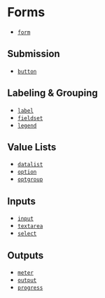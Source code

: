 
<Meta title="Elements/wip/Forms" />

# Forms

- [`form`](https://developer.mozilla.org/en-US/docs/Web/HTML/Element/form)

## Submission

- [`button`](https://developer.mozilla.org/en-US/docs/Web/HTML/Element/button)

## Labeling & Grouping

- [`label`](https://developer.mozilla.org/en-US/docs/Web/HTML/Element/label)
- [`fieldset`](https://developer.mozilla.org/en-US/docs/Web/HTML/Element/fieldset)
- [`legend`](https://developer.mozilla.org/en-US/docs/Web/HTML/Element/legend)

## Value Lists

- [`datalist`](https://developer.mozilla.org/en-US/docs/Web/HTML/Element/datalist)
- [`option`](https://developer.mozilla.org/en-US/docs/Web/HTML/Element/option)
- [`optgroup`](https://developer.mozilla.org/en-US/docs/Web/HTML/Element/optgroup)

## Inputs

- [`input`](https://developer.mozilla.org/en-US/docs/Web/HTML/Element/input)
- [`textarea`](https://developer.mozilla.org/en-US/docs/Web/HTML/Element/textarea)
- [`select`](https://developer.mozilla.org/en-US/docs/Web/HTML/Element/select)

## Outputs

- [`meter`](https://developer.mozilla.org/en-US/docs/Web/HTML/Element/meter)
- [`output`](https://developer.mozilla.org/en-US/docs/Web/HTML/Element/output)
- [`progress`](https://developer.mozilla.org/en-US/docs/Web/HTML/Element/progress)
